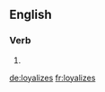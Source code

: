 ==English==

===Verb===
{{head|en}}

# {{en-third-person singular of|loyalize}}

[[de:loyalizes]]
[[fr:loyalizes]]